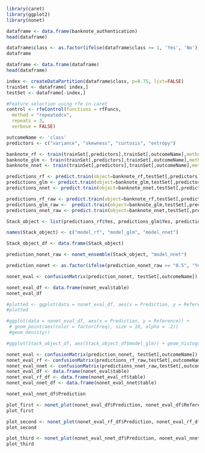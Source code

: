 
```r
library(caret)
library(ggplot2)
library(nonet)
```

```r
dataframe <- data.frame(banknote_authentication)
head(dataframe)
```
```r
dataframe$class <- as.factor(ifelse(dataframe$class >= 1, 'Yes', 'No'))
dataframe
```
```r
dataframe <- data.frame(dataframe)
head(dataframe)
```

```r
index <- createDataPartition(dataframe$class, p=0.75, list=FALSE)
trainSet <- dataframe[ index,]
testSet <- dataframe[-index,]
```



```r
#Feature selection using rfe in caret
control <- rfeControl(functions = rfFuncs,
  method = "repeatedcv",
  repeats = 3,
  verbose = FALSE)

```

```r
outcomeName <- 'class'
predictors <- c("variance", "skewness", "curtosis", "entropy")
```


```r
banknote_rf <- train(trainSet[,predictors],trainSet[,outcomeName],method='rf')
banknote_glm <- train(trainSet[,predictors],trainSet[,outcomeName],method='glm')
banknote_nnet <- train(trainSet[,predictors],trainSet[,outcomeName],method='nnet')
```


```r
predictions_rf <- predict.train(object=banknote_rf,testSet[,predictors],type="prob")
predictions_glm <- predict.train(object=banknote_glm,testSet[,predictors],type="prob")
predictions_nnet <- predict.train(object=banknote_nnet,testSet[,predictors],type="prob")
```


```r
predictions_rf_raw <- predict.train(object=banknote_rf,testSet[,predictors],type="raw")
predictions_glm_raw <-  predict.train(object=banknote_glm,testSet[,predictors],type="raw")
predictions_nnet_raw <- predict.train(object=banknote_nnet,testSet[,predictors],type="raw")
```

```r
Stack_object <- list(predictions_rf$Yes, predictions_glm$Yes, predictions_nnet$Yes)
```



```r
names(Stack_object) <- c("model_rf", "model_glm", "model_nnet")
```

```r
Stack_object_df <- data.frame(Stack_object)
```

```r
prediction_nonet_raw <- nonet_ensemble(Stack_object, "model_nnet")
```

```r
prediction_nonet <- as.factor(ifelse(prediction_nonet_raw >= "0.5", "Yes", "No"))
```

```r
nonet_eval <- confusionMatrix(prediction_nonet, testSet[,outcomeName])
```

```r
nonet_eval_df <- data.frame(nonet_eval$table)
nonet_eval_df
```

```r
#plotted <- ggplot(data = nonet_eval_df, aes(x = Prediction, y = Reference)) + geom_point(size = 6, alpha = .5) + geom_point()
#plotted
```

```r
#ggplot(data = nonet_eval_df, aes(x = Prediction, y = Reference)) +
 # geom_point(aes(color = factor(Freq), size = 10, alpha = .2))
 #geom_density()
```
```r
#ggplot(Stack_object_df, aes(Stack_object_df$model_glm)) + geom_histogram(bins=30)
```


```r
nonet_eval <- confusionMatrix(prediction_nonet, testSet[,outcomeName])
nonet_eval_rf <- confusionMatrix(predictions_rf_raw,testSet[,outcomeName])
nonet_eval_nnet <- confusionMatrix(predictions_nnet_raw,testSet[,outcomeName])
nonet_eval_df <- data.frame(nonet_eval$table)
nonet_eval_rf_df <- data.frame(nonet_eval_rf$table)
nonet_eval_nnet_df <- data.frame(nonet_eval_nnet$table)
```
```r
nonet_eval_nnet_df$Prediction
```



```r
plot_first <- nonet_plot(nonet_eval_df$Prediction, nonet_eval_df$Reference, nonet_eval_df, plot_type = "point")
plot_first
```

```r
plot_second <- nonet_plot(nonet_eval_rf_df$Prediction, nonet_eval_rf_df$Reference, nonet_eval_rf_df, plot_type = "boxplot")
plot_second
```
```r
plot_third <- nonet_plot(nonet_eval_nnet_df$Prediction, nonet_eval_nnet_df$Reference, nonet_eval_nnet_df, plot_type = "density")
plot_third
```

